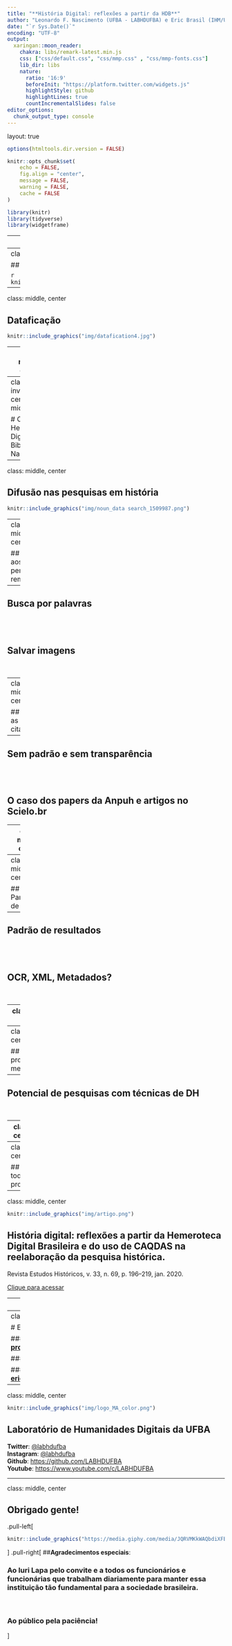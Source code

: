 ```yaml
---
title: "**História Digital: reflexões a partir da HDB**"
author: "Leonardo F. Nascimento (UFBA - LABHDUFBA) e Eric Brasil (IHM/UNILAB)"
date: "`r Sys.Date()`"
encoding: "UTF-8"
output:
  xaringan::moon_reader:
    chakra: libs/remark-latest.min.js
    css: ["css/default.css", "css/mmp.css" , "css/mmp-fonts.css"]
    lib_dir: libs
    nature:
      ratio: '16:9'
      beforeInit: "https://platform.twitter.com/widgets.js"
      highlightStyle: github
      highlightLines: true
      countIncrementalSlides: false
editor_options: 
  chunk_output_type: console
---
```

layout: true

```r
options(htmltools.dir.version = FALSE)

knitr::opts_chunk$set(
	echo = FALSE,
	fig.align = "center",
	message = FALSE,
	warning = FALSE,
	cache = FALSE
)
```

```r
library(knitr)
library(tidyverse)
library(widgetframe)
```

---
class: inverse, center, middle

# As fontes digitais de pesquisa

---
class: middle, center

## Traços digitais (digital data trace)

```r
knitr::include_graphics("img/socioloy.png")
```

---
class: middle, center

## Dataficação

```r
knitr::include_graphics("img/datafication4.jpg")
```

---
class: middle, center

## Digitalização de fontes históricas


```r
knitr::include_graphics("img/surv.jpg")
```

---
class: inverse, center, middle

# O caso da Hemeroteca Digital da Biblioteca Nacional

---
class: middle, center

## Difusão nas pesquisas em história

```r
knitr::include_graphics("img/noun_data search_1509987.png")
```

---
class: middle, center

## Acesso aos periódicos remotamente 
<br>
--

## Busca por palavras
<br>
--

## Salvar imagens
<br>

---
class: middle, center

## Mas e as citações?
<br>
--

## Sem padrão e sem transparência  
<br>
--

## O caso dos papers da Anpuh e artigos no Scielo.br

---
class: middle, center

## Interface da HDB e seus impactos epistemológicos

```r
knitr::include_graphics("img/noun_Fishing_3839395.png")
```

---
class: middle, center

## Parâmetros de busca 
<br>
--

## Padrão de resultados
<br>
--

## OCR, XML, Metadados?
<br>

---
class: middle, center

## Por uma heurística digital


```r
knitr::include_graphics("img/noun_algorithm_3048214.png")
```

---
class: middle, center

## Registro de procedimentos metodológicos 
<br>
--

## Potencial de pesquisas com técnicas de DH
<br>

---
class: inverse, center, middle

# Para finalizar: Qual futuro da pesquisa histórica?

---
class: middle, center

## Seremos todos programadores?
<br>

---
class: middle, center  

```r
knitr::include_graphics("img/artigo.png")
```

## História digital: reflexões a partir da Hemeroteca Digital Brasileira e do uso de CAQDAS na reelaboração da pesquisa histórica.

Revista Estudos Históricos, v. 33, n. 69, p. 196–219, jan. 2020. 

[Clique para acessar]( https://doi.org/10.1590/S2178-14942020000100011 ) 

---
class: middle, center  

# Leonardo F. Nascimento

### [Email: **leofn3@gmail.com**](mailto:leofn3@gmail.com) 

### [Twitter:**@leofn3**](http://www.twitter.com/leofn3) 

### [website: **www.leofn.com**](http://www.leofn.com)

---
class: middle, center  

# Eric Brasil

### [Email: **profericbrasil@unilab.edu.br**](mailto:profericbrasil@unilab.edu.br) 

### [Twitter:**@ericbrasiln**](http://www.twitter.com/ericbrailn) 

### [website: **ericbrasiln.github.io**](https://ericbrasiln.github.io/)

---
class: middle, center  

```r
knitr::include_graphics("img/logo_MA_color.png")
```

## Laboratório de Humanidades Digitais da UFBA

**Twitter**: [@labhdufba](https://twitter.com/labhdufba) 
<br>
**Instagram**: [@labhdufba](http://instagram.com/labhdufba)
<br>
**Github**: [https://github.com/LABHDUFBA](https://github.com/LABHDUFBA)
<br>
**Youtube**: [https://www.youtube.com/c/LABHDUFBA](https://www.youtube.com/c/LABHDUFBA)

---
class: middle, center

## Obrigado gente!

.pull-left[
```r
knitr::include_graphics("https://media.giphy.com/media/JQRVMKkWAQbdiXFBkg/giphy.gif")
```
]
.pull-right[
##**Agradecimentos especiais**:
<br>

### Ao Iuri Lapa pelo convite e a todos os funcionários e funcionárias que trabalham diariamente para manter essa instituição tão fundamental para a sociedade brasileira.
<br>

### Ao público pela paciência!
]


